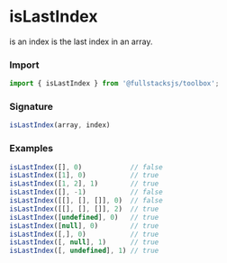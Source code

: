 # isLastIndex

is an index is the last index in an array.

### Import
```typescript copy
import { isLastIndex } from '@fullstacksjs/toolbox';
```

### Signature
```typescript copy
isLastIndex(array, index)
```

### Examples
```typescript copy
isLastIndex([], 0)            // false
isLastIndex([1], 0)           // true
isLastIndex([1, 2], 1)        // true
isLastIndex([], -1)           // false
isLastIndex([[], [], []], 0)  // false
isLastIndex([[], [], []], 2)  // true
isLastIndex([undefined], 0)   // true
isLastIndex([null], 0)        // true
isLastIndex([,], 0)           // true
isLastIndex([, null], 1)      // true
isLastIndex([, undefined], 1) // true
```
